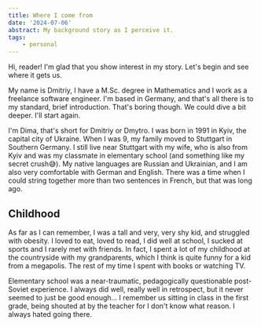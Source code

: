 ```yaml
---
title: Where I come from
date: '2024-07-06'
abstract: My background story as I perceive it.
tags:
    - personal
---
```


Hi, reader! I'm glad that you show interest in my story. Let's begin and see where it gets us.

My name is Dmitriy, I have a M.Sc. degree in Mathematics and I work as a freelance software engineer. I'm based in Germany, and that's all there is to my standard, brief introduction. That's boring though. We could dive a bit deeper. I'll start again.

I'm Dima, that's short for Dmitriy or Dmytro. I was born in 1991 in Kyiv, the capital city of Ukraine. When I was 9, my family moved to Stuttgart in Southern Germany. I still live near Stuttgart with my wife, who is also from Kyiv and was my classmate in elementary school (and something like my secret crush😅). My native languages are Russian and Ukrainian, and I am also very comfortable with German and English. There was a time when I could string together more than two sentences in French, but that was long ago.

## Childhood

As far as I can remember, I was a tall and very, very shy kid, and struggled with obesity. I loved to eat, loved to read, I did well at school, I sucked at sports and I rarely met with friends. In fact, I spent a lot of my childhood at the countryside with my grandparents, which I think is quite funny for a kid from a megapolis. The rest of my time I spent with books or watching TV.

Elementary school was a near-traumatic, pedagogically questionable post-Soviet experience. I always did well, really well in retrospect, but it never seemed to just be good enough... I remember us sitting in class in the first grade, being shouted at by the teacher for I don't know what reason. I always hated going there.
